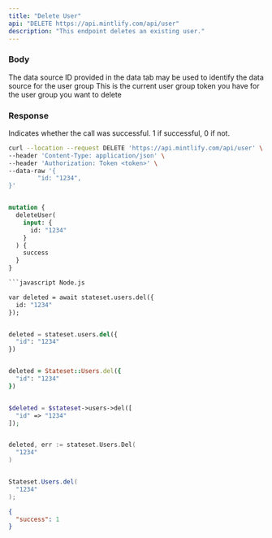 ```yaml
---
title: "Delete User"
api: "DELETE https://api.mintlify.com/api/user"
description: "This endpoint deletes an existing user."
---
```


### Body

<ParamField body="data_source_provided_id" type="string">
  The data source ID provided in the data tab may be used to identify the data
  source for the user group
</ParamField>

<ParamField body="current_token" type="string">
  This is the current user group token you have for the user group you want to
  delete
</ParamField>

### Response

<ResponseField name="success" type="number">
  Indicates whether the call was successful. 1 if successful, 0 if not.
</ResponseField>

<RequestExample>

```bash cURL
curl --location --request DELETE 'https://api.mintlify.com/api/user' \
--header 'Content-Type: application/json' \
--header 'Authorization: Token <token>' \
--data-raw '{
		"id: "1234",
}'
```

```graphQL GraphQL

mutation {
  deleteUser(
    input: {
      id: "1234"
    }
  ) {
    success
  }
}

```javascript Node.js

var deleted = await stateset.users.del({
  id: "1234"
});

```

```python Python

deleted = stateset.users.del({
  "id": "1234"
})

```

```ruby Ruby

deleted = Stateset::Users.del({
  "id": "1234"
})

```

```php PHP

$deleted = $stateset->users->del([
  "id" => "1234"
]);

```

```go Go

deleted, err := stateset.Users.Del(
  "1234"
)

```

```java Java

Stateset.Users.del(
  "1234"
);

```


</RequestExample>

<ResponseExample>

```json Response
{
  "success": 1
}
```

</ResponseExample>
